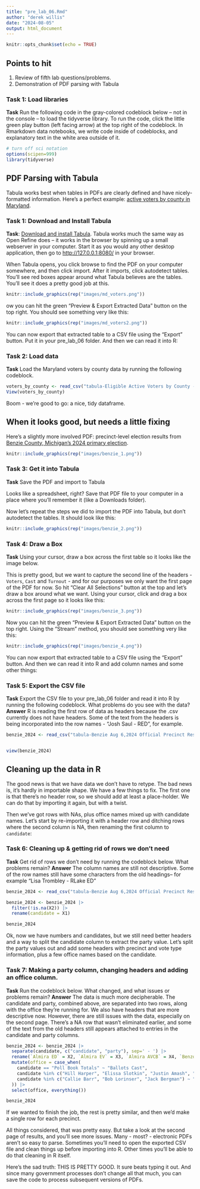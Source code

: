 ```yaml
---
title: "pre_lab_06.Rmd"
author: "derek willis"
date: "2024-08-05"
output: html_document
---
```


```r
knitr::opts_chunk$set(echo = TRUE)
```

## Points to hit

1.  Review of fifth lab questions/problems.
2.  Demonstration of PDF parsing with Tabula

### Task 1: Load libraries

**Task** Run the following code in the gray-colored codeblock below -- not in the console -- to load the tidyverse library. To run the code, click the little green play button (left facing arrow) at the top right of the codeblock. In Rmarkdown data notebooks, we write code inside of codeblocks, and explanatory text in the white area outside of it.

```r
# turn off sci notation
options(scipen=999)
library(tidyverse)
```

## PDF Parsing with Tabula

Tabula works best when tables in PDFs are clearly defined and have nicely-formatted information. Here's a perfect example: [active voters by county in Maryland](https://elections.maryland.gov/press_room/2024_stats/Eligible%20Active%20Voters%20by%20County%20-%20PP24.pdf).

### Task 1: Download and Install Tabula

**Task**: [Download and install Tabula](https://tabula.technology/). Tabula works much the same way as Open Refine does -- it works in the browser by spinning up a small webserver in your computer. Start it as you would any other desktop application, then go to <http://127.0.0.1:8080/> in your browser.

When Tabula opens, you click browse to find the PDF on your computer somewhere, and then click import. After it imports, click autodetect tables. You'll see red boxes appear around what Tabula believes are the tables. You'll see it does a pretty good job at this.

```r
knitr::include_graphics(rep("images/md_voters.png"))
```

ow you can hit the green "Preview & Export Extracted Data" button on the top right. You should see something very like this:

```r
knitr::include_graphics(rep("images/md_voters2.png"))
```

You can now export that extracted table to a CSV file using the "Export" button. Put it in your pre_lab_06 folder. And then we can read it into R:

### Task 2: Load data

**Task** Load the Maryland voters by county data by running the following codeblock.

```r
voters_by_county <- read_csv("tabula-Eligible Active Voters by County - PP24.csv")
View(voters_by_county)
```

Boom - we're good to go: a nice, tidy dataframe.

## When it looks good, but needs a little fixing

Here's a slightly more involved PDF: precinct-level election results from [Benzie County, Michigan's 2024 primary election](https://drive.google.com/file/d/1RqqFInF-5Mb_STYPowPQJSEh9qXh-fpZ/view?usp=drive_link).

```r
knitr::include_graphics(rep("images/benzie_1.png"))
```

### Task 3: Get it into Tabula

**Task** Save the PDF and import to Tabula

Looks like a spreadsheet, right? Save that PDF file to your computer in a place where you'll remember it (like a Downloads folder).

Now let's repeat the steps we did to import the PDF into Tabula, but don't autodetect the tables. It should look like this:

```r
knitr::include_graphics(rep("images/benzie_2.png"))
```

### Task 4: Draw a Box

**Task** Using your cursor, draw a box across the first table so it looks like the image below.

This is pretty good, but we want to capture the second line of the headers - `Voters`, `Cast` and `Turnout` - and for our purposes we only want the first page of the PDF for now. So hit "Clear All Selections" button at the top and let's draw a box around what we want. Using your cursor, click and drag a box across the first page so it looks like this:

```r
knitr::include_graphics(rep("images/benzie_3.png"))
```

Now you can hit the green "Preview & Export Extracted Data" button on the top right. Using the "Stream" method, you should see something very like this:

```r
knitr::include_graphics(rep("images/benzie_4.png"))
```

You can now export that extracted table to a CSV file using the "Export" button. And then we can read it into R and add column names and some other things:

### Task 5: Export the CSV file

**Task** Export the CSV file to your pre_lab_06 folder and read it into R by running the following codeblock. What problems do you see with the data? **Answer** R is reading the first row of data as headers because the .csv currently does not have headers. Some of the text from the headers is being incorporated into the row names - "Josh Saul - R\rWeldon ED", for example.	

```r
benzie_2024 <- read_csv("tabula-Benzie Aug 6,2024 Official Precinct Results.csv")


view(benzie_2024)
```

## Cleaning up the data in R

The good news is that we have data we don't have to retype. The bad news is, it's hardly in importable shape. We have a few things to fix. The first one is that there's no header row, so we should add at least a place-holder. We can do that by importing it again, but with a twist.

Then we've got rows with NAs, plus office names mixed up with candidate names. Let's start by re-importing it with a header row and ditching rows where the second column is NA, then renaming the first column to `candidate`:

### Task 6: Cleaning up & getting rid of rows we don't need

**Task** Get rid of rows we don't need by running the codeblock below. What problems remain? **Answer** The column names are still not descriptive. Some of the row names still have some characters from the old headings-- for example "Lisa Trombley - RLake ED"	

```r
benzie_2024 <- read_csv("tabula-Benzie Aug 6,2024 Official Precinct Results.csv", col_names = FALSE)

benzie_2024 <- benzie_2024 |>
  filter(!is.na(X2)) |> 
  rename(candidate = X1)

benzie_2024
```

Ok, now we have numbers and candidates, but we still need better headers and a way to split the candidate column to extract the party value. Let's split the party values out and add some headers with precinct and vote type information, plus a few office names based on the candidate.

### Task 7: Making a party column, changing headers and adding an office column.

**Task** Run the codeblock below. What changed, and what issues or problems remain? **Answer** The data is much more decipherable. The candidate and party, combined above, are separated into two rows, along with the office they're running for. We also have headers that are more descriptive now. However, there are still issues with the data, especially on the second page. There's a NA row that wasn't eliminated earlier, and some of the text from the old headers still appears attached to entries in the candidate and party columns. 

```r
benzie_2024 <- benzie_2024 |>
  separate(candidate, c("candidate", "party"), sep=' - ') |> 
  rename(`Almira ED` = X2, `Almira EV` = X3, `Almira AVCB` = X4, `Benzonia ED` = X5, `Benzonia EV` = X6, `Benzonia AVCB` = X7) |> 
  mutate(office = case_when(
    candidate == "Poll Book Totals" ~ "Ballots Cast",
    candidate %in% c("Hill Harper", "Elissa Slotkin", "Justin Amash", "Sherry O'Donnell", "Sandy Pensier", "Mike Rogers") ~ "U.S. Senate",
    candidate %in% c("Callie Barr", "Bob Lorinser", "Jack Bergman") ~ "U.S. House"
  )) |> 
  select(office, everything())

benzie_2024
```
If we wanted to finish the job, the rest is pretty similar, and then we'd make a single row for each precinct.

All things considered, that was pretty easy. But take a look at the second page of results, and you'll see more issues. Many - most? - electronic PDFs aren't so easy to parse. Sometimes you'll need to open the exported CSV file and clean things up before importing into R. Other times you'll be able to do that cleaning in R itself.

Here's the sad truth: THIS IS PRETTY GOOD. It sure beats typing it out. And since many government processes don't change all that much, you can save the code to process subsequent versions of PDFs.

